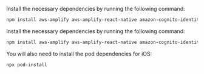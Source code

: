 <BlockSwitcher>
<Block name="Expo CLI">

Install the necessary dependencies by running the following command:

```sh
npm install aws-amplify aws-amplify-react-native amazon-cognito-identity-js @react-native-community/netinfo @react-native-async-storage/async-storage @react-native-picker/picker
```

</Block>
<Block name="React Native CLI">

Install the necessary dependencies by running the following command:

```sh
npm install aws-amplify aws-amplify-react-native amazon-cognito-identity-js @react-native-community/netinfo @react-native-async-storage/async-storage @react-native-picker/picker
```

You will also need to install the pod dependencies for iOS:

```sh
npx pod-install
```
</Block>
</BlockSwitcher>
